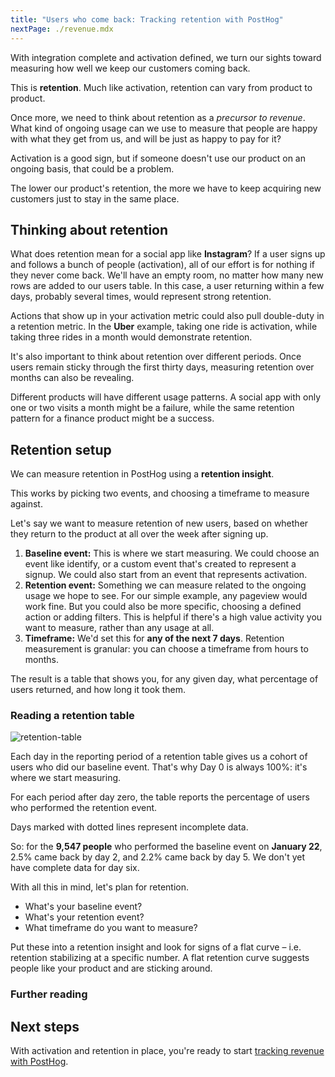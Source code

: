 ```yaml
---
title: "Users who come back: Tracking retention with PostHog"
nextPage: ./revenue.mdx
---
```



<AnalyticsPlannerTip />

With integration complete and activation defined, we turn our sights toward measuring how well we keep our customers coming back.

This is **retention**. Much like activation, retention can vary from product to product.

Once more, we need to think about retention as a *precursor to revenue*. What kind of ongoing usage can we use to measure that people are happy with what they get from us, and will be just as happy to pay for it?

Activation is a good sign, but if someone doesn't use our product on an ongoing basis, that could be a problem.

The lower our product's retention, the more we have to keep acquiring new customers just to stay in the same place.

## Thinking about retention

What does retention mean for a social app like **Instagram**? If a user signs up and follows a bunch of people (activation), all of our effort is for nothing if they never come back. We'll have an empty room, no matter how many new rows are added to our users table. In this case, a user returning within a few days, probably several times, would represent strong retention.

Actions that show up in your activation metric could also pull double-duty in a retention metric. In the **Uber** example, taking one ride is activation, while taking three rides in a month would demonstrate retention.

It's also important to think about retention over different periods. Once users remain sticky through the first thirty days, measuring retention over months can also be revealing.

Different products will have different usage patterns. A social app with only one or two visits a month might be a failure, while the same retention pattern for a finance product might be a success.

## Retention setup

We can measure retention in PostHog using a **retention insight**.

This works by picking two events, and choosing a timeframe to measure against.

Let's say we want to measure retention of new users, based on whether they return to the product at all over the week after signing up.

1. **Baseline event:** This is where we start measuring. We could choose an event like identify, or a custom event that's created to represent a signup. We could also start from an event that represents activation.  
2. **Retention event:** Something we can measure related to the ongoing usage we hope to see. For our simple example, any pageview would work fine. But you could also be more specific, choosing a defined action or adding filters. This is helpful if there's a high value activity you want to measure, rather than any usage at all.  
3. **Timeframe:** We'd set this for **any of the next 7 days**. Retention measurement is granular: you can choose a timeframe from hours to months.

The result is a table that shows you, for any given day, what percentage of users returned, and how long it took them.

### Reading a retention table

![retention-table](https://res.cloudinary.com/dmukukwp6/image/upload/retention_table_b30036a469.png)

Each day in the reporting period of a retention table gives us a cohort of users who did our baseline event. That's why Day 0 is always 100%: it's where we start measuring.

For each period after day zero, the table reports the percentage of users who performed the retention event.

Days marked with dotted lines represent incomplete data.

So: for the **9,547 people** who performed the baseline event on **January 22**, 2.5% came back by day 2, and 2.2% came back by day 5. We don't yet have complete data for day six.

<CalloutBox icon="IconPencil" title="Retention planning">

With all this in mind, let's plan for retention.

- What's your baseline event?
- What's your retention event?
- What timeframe do you want to measure?

Put these into a retention insight and look for signs of a flat curve – i.e. retention stabilizing at a specific number. A flat retention curve suggests people like your product and are sticking around.

</CalloutBox>

### Further reading
## Next steps

With activation and retention in place, you're ready to start [tracking revenue with PostHog](/docs/new-to-posthog/revenue).
